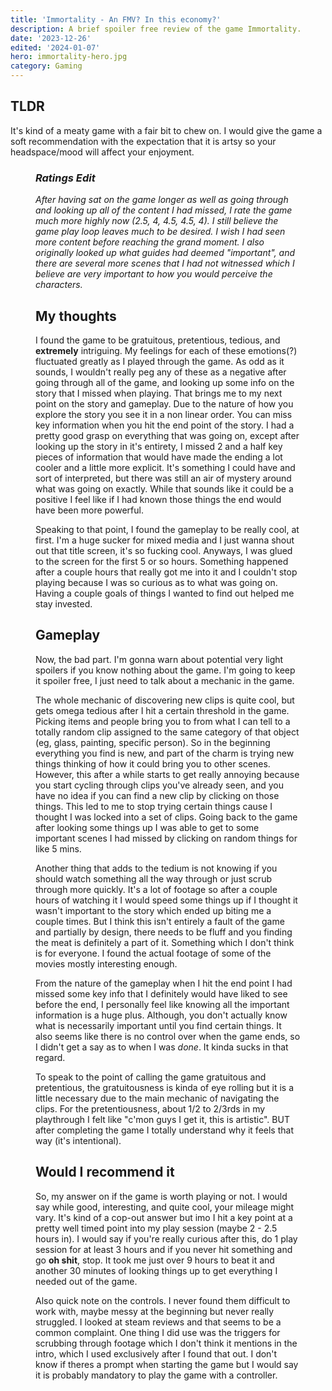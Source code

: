 ```yaml
---
title: 'Immortality - An FMV? In this economy?'
description: A brief spoiler free review of the game Immortality.
date: '2023-12-26'
edited: '2024-01-07'
hero: immortality-hero.jpg
category: Gaming
---
```


## TLDR

It's kind of a meaty game with a fair bit to chew on. I would give the game a soft recommendation with the expectation that it is artsy so your headspace/mood will affect your enjoyment.

<Figure
  title="Immortality ratings"
  image="immortality-ratings.png"
  caption="Overall ratings for Immortality"
/>

### _Ratings Edit_

_After having sat on the game longer as well as going through and looking up all of the content I had missed, I rate the game much more highly now (2.5, 4, 4.5, 4.5, 4). I still believe the game play loop leaves much to be desired. I wish I had seen more content before reaching the grand moment. I also originally looked up what guides had deemed "important", and there are several more scenes that I had not witnessed which I believe are very important to how you would perceive the characters._

## My thoughts

I found the game to be gratuitous, pretentious, tedious, and **extremely** intriguing. My feelings for each of these emotions(?) fluctuated greatly as I played through the game. As odd as it sounds, I wouldn't really peg any of these as a negative after going through all of the game, and looking up some info on the story that I missed when playing. That brings me to my next point on the story and gameplay. Due to the nature of how you explore the story you see it in a non linear order. You can miss key information when you hit the end point of the story. I had a pretty good grasp on everything that was going on, except after looking up the story in it's entirety, I missed 2 and a half key pieces of information that would have made the ending a lot cooler and a little more explicit. It's something I could have and sort of interpreted, but there was still an air of mystery around what was going on exactly. While that sounds like it could be a positive I feel like if I had known those things the end would have been more powerful.

Speaking to that point, I found the gameplay to be really cool, at first. I'm a huge sucker for mixed media and I just wanna shout out that title screen, it's so fucking cool. Anyways, I was glued to the screen for the first 5 or so hours. Something happened after a couple hours that really got me into it and I couldn't stop playing because I was so curious as to what was going on. Having a couple goals of things I wanted to find out helped me stay invested.

## Gameplay

Now, the bad part. I'm gonna warn about potential very light spoilers if you know nothing about the game. I'm going to keep it spoiler free, I just need to talk about a mechanic in the game.

The whole mechanic of discovering new clips is quite cool, but gets omega tedious after I hit a certain threshold in the game. Picking items and people bring you to from what I can tell to a totally random clip assigned to the same category of that object (eg, glass, painting, specific person). So in the beginning everything you find is new, and part of the charm is trying new things thinking of how it could bring you to other scenes. However, this after a while starts to get really annoying because you start cycling through clips you've already seen, and you have no idea if you can find a new clip by clicking on those things. This led to me to stop trying certain things cause I thought I was locked into a set of clips. Going back to the game after looking some things up I was able to get to some important scenes I had missed by clicking on random things for like 5 mins.

Another thing that adds to the tedium is not knowing if you should watch something all the way through or just scrub through more quickly. It's a lot of footage so after a couple hours of watching it I would speed some things up if I thought it wasn't important to the story which ended up biting me a couple times. But I think this isn't entirely a fault of the game and partially by design, there needs to be fluff and you finding the meat is definitely a part of it. Something which I don't think is for everyone. I found the actual footage of some of the movies mostly interesting enough.

From the nature of the gameplay when I hit the end point I had missed some key info that I definitely would have liked to see before the end, I personally feel like knowing all the important information is a huge plus. Although, you don't actually know what is necessarily important until you find certain things. It also seems like there is no control over when the game ends, so I didn't get a say as to when I was _done_. It kinda sucks in that regard.

To speak to the point of calling the game gratuitous and pretentious, the gratuitousness is kinda of eye rolling but it is a little necessary due to the main mechanic of navigating the clips. For the pretentiousness, about 1/2 to 2/3rds in my playthrough I felt like "c'mon guys I get it, this is artistic". BUT after completing the game I totally understand why it feels that way (it's intentional).

## Would I recommend it

So, my answer on if the game is worth playing or not. I would say while good, interesting, and quite cool, your mileage might vary. It's kind of a cop-out answer but imo I hit a key point at a pretty well timed point into my play session (maybe 2 - 2.5 hours in). I would say if you're really curious after this, do 1 play session for at least 3 hours and if you never hit something and go **oh shit**, stop. It took me just over 9 hours to beat it and another 30 minutes of looking things up to get everything I needed out of the game.

Also quick note on the controls. I never found them difficult to work with, maybe messy at the beginning but never really struggled. I looked at steam reviews and that seems to be a common complaint. One thing I did use was the triggers for scrubbing through footage which I don't think it mentions in the intro, which I used exclusively after I found that out. I don't know if theres a prompt when starting the game but I would say it is probably mandatory to play the game with a controller.
